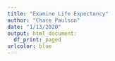 ```yaml
---
title: "Examine Life Expectancy"
author: "Chace Paulson"
date: "1/13/2020"
output: html_document:
  df_print: paged
urlcolor: blue
---
```


